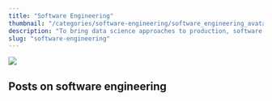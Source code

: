 ```yaml
---
title: "Software Engineering"
thumbnail: "/categories/software-engineering/software_engineering_avatar.jpg"
description: "To bring data science approaches to production, software engineering skills are necesary. Learn about best practices!"
slug: "software-engineering"
---
```

![](software_engineering_avatar.jpg)

## Posts on software engineering

